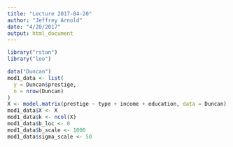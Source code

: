 ```yaml
---
title: "Lecture 2017-04-20"
author: "Jeffrey Arnold"
date: "4/20/2017"
output: html_document
---
```


```r
library("rstan")
library("loo")
```

```r
data("Duncan")
mod1_data <- list(
  y = Duncan$prestige,
  n = nrow(Duncan)
)
X <- model.matrix(prestige ~ type + income + education, data = Duncan)
mod1_data$X <- X
mod1_data$k <- ncol(X)
mod1_data$b_loc <- 0
mod1_data$b_scale <- 1000
mod1_data$sigma_scale <- 50
```

